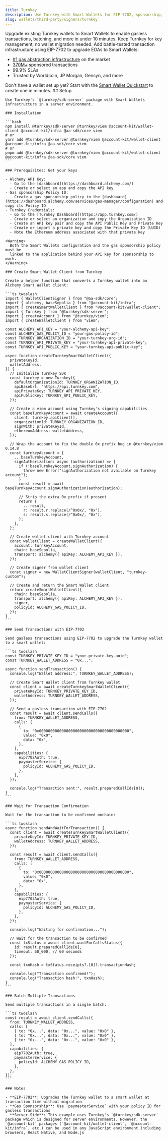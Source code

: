 ```yaml
---
title: Turnkey
description: Use Turnkey with Smart Wallets for EIP-7702, sponsorship, and batching
slug: wallets/third-party/signers/turnkey
---
```


Upgrade existing Turnkey wallets to Smart Wallets to enable gasless transactions, batching, and more in under 10 minutes. Keep Turnkey for key management, no wallet migration needed. Add battle-tested transaction infrastructure using EIP-7702 to upgrade EOAs to Smart Wallets:

- [#1 gas abstraction infrastructure](https://www.bundlebear.com/erc4337-bundlers/all) on the market
- [370M+](https://www.bundlebear.com/erc4337-paymasters/all) sponsored transactions
- 99.9% SLAs
- Trusted by Worldcoin, JP Morgan, Gensyn, and more

<Tip>
  Don't have a wallet set up yet? Start with the
  <a href="/wallets/quickstart">Smart Wallet Quickstart</a> to create one in
  minutes.
</Tip>

<Tabs>
  <Tab title="JavaScript">
    ## Setup

    Use Turnkey's `@turnkey/sdk-server` package with Smart Wallets infrastructure in a server environment.

    ### Installation

    ```bash
    npm install @turnkey/sdk-server @turnkey/viem @account-kit/wallet-client @account-kit/infra @aa-sdk/core viem
    # or
    yarn add @turnkey/sdk-server @turnkey/viem @account-kit/wallet-client @account-kit/infra @aa-sdk/core viem
    # or
    pnpm add @turnkey/sdk-server @turnkey/viem @account-kit/wallet-client @account-kit/infra @aa-sdk/core viem
    ```

    ### Prerequisites: Get your keys

    - Alchemy API Key:
      - Go to the [dashboard](https://dashboard.alchemy.com/)
      - Create or select an app and copy the API key
    - Gas sponsorship Policy ID:
      - Create a gas sponsorship policy in the [dashboard](https://dashboard.alchemy.com/services/gas-manager/configuration) and copy its Policy ID
    - Turnkey Credentials:
      - Go to the [Turnkey Dashboard](https://app.turnkey.com/)
      - Create or select an organization and copy the Organization ID
      - Create an API key pair and copy the API Public Key and Private Key
      - Create or import a private key and copy the Private Key ID (UUID)
      - Note the Ethereum address associated with that private key

    <Warning>
      Both the Smart Wallets configuration and the gas sponsorship policy must be
      linked to the application behind your API key for sponsorship to work.
    </Warning>

    ### Create Smart Wallet Client from Turnkey

    Create a helper function that converts a Turnkey wallet into an Alchemy Smart Wallet client:

    ```ts twoslash
    import { WalletClientSigner } from "@aa-sdk/core";
    import { alchemy, baseSepolia } from "@account-kit/infra";
    import { createSmartWalletClient } from "@account-kit/wallet-client";
    import { Turnkey } from "@turnkey/sdk-server";
    import { createAccount } from "@turnkey/viem";
    import { createWalletClient } from "viem";

    const ALCHEMY_API_KEY = "your-alchemy-api-key";
    const ALCHEMY_GAS_POLICY_ID = "your-gas-policy-id";
    const TURNKEY_ORGANIZATION_ID = "your-turnkey-org-id";
    const TURNKEY_API_PRIVATE_KEY = "your-turnkey-api-private-key";
    const TURNKEY_API_PUBLIC_KEY = "your-turnkey-api-public-key";

    async function createTurnkeySmartWalletClient({
      privateKeyId,
      walletAddress,
    }) {
      // Initialize Turnkey SDK
      const turnkey = new Turnkey({
        defaultOrganizationId: TURNKEY_ORGANIZATION_ID,
        apiBaseUrl: "https://api.turnkey.com",
        apiPrivateKey: TURNKEY_API_PRIVATE_KEY,
        apiPublicKey: TURNKEY_API_PUBLIC_KEY,
      });

      // Create a viem account using Turnkey's signing capabilities
      const baseTurnkeyAccount = await createAccount({
        client: turnkey.apiClient(),
        organizationId: TURNKEY_ORGANIZATION_ID,
        signWith: privateKeyId,
        ethereumAddress: walletAddress,
      });

      // Wrap the account to fix the double 0x prefix bug in @turnkey/viem 0.14.8
      const turnkeyAccount = {
        ...baseTurnkeyAccount,
        signAuthorization: async (authorization) => {
          if (!baseTurnkeyAccount.signAuthorization) {
            throw new Error("signAuthorization not available on Turnkey account");
          }
          const result = await baseTurnkeyAccount.signAuthorization(authorization);

          // Strip the extra 0x prefix if present
          return {
            ...result,
            r: result.r.replace(/^0x0x/, "0x"),
            s: result.s.replace(/^0x0x/, "0x"),
          };
        },
      };

      // Create wallet client with Turnkey account
      const walletClient = createWalletClient({
        account: turnkeyAccount,
        chain: baseSepolia,
        transport: alchemy({ apiKey: ALCHEMY_API_KEY }),
      });

      // Create signer from wallet client
      const signer = new WalletClientSigner(walletClient, "turnkey-custom");

      // Create and return the Smart Wallet client
      return createSmartWalletClient({
        chain: baseSepolia,
        transport: alchemy({ apiKey: ALCHEMY_API_KEY }),
        signer,
        policyId: ALCHEMY_GAS_POLICY_ID,
      });
    }
    ```

    ### Send Transactions with EIP-7702

    Send gasless transactions using EIP-7702 to upgrade the Turnkey wallet to a smart wallet:

    ```ts twoslash
    const TURNKEY_PRIVATE_KEY_ID = "your-private-key-uuid";
    const TURNKEY_WALLET_ADDRESS = "0x...";

    async function sendTransaction() {
      console.log("Wallet address:", TURNKEY_WALLET_ADDRESS);

      // Create Smart Wallet client from Turnkey wallet
      const client = await createTurnkeySmartWalletClient({
        privateKeyId: TURNKEY_PRIVATE_KEY_ID,
        walletAddress: TURNKEY_WALLET_ADDRESS,
      });

      // Send a gasless transaction with EIP-7702
      const result = await client.sendCalls({
        from: TURNKEY_WALLET_ADDRESS,
        calls: [
          {
            to: "0x0000000000000000000000000000000000000000",
            value: "0x0",
            data: "0x",
          },
        ],
        capabilities: {
          eip7702Auth: true,
          paymasterService: {
            policyId: ALCHEMY_GAS_POLICY_ID,
          },
        },
      });

      console.log("Transaction sent:", result.preparedCallIds[0]);
    }
    ```

    ### Wait for Transaction Confirmation

    Wait for the transaction to be confirmed onchain:

    ```ts twoslash
    async function sendAndWaitForTransaction() {
      const client = await createTurnkeySmartWalletClient({
        privateKeyId: TURNKEY_PRIVATE_KEY_ID,
        walletAddress: TURNKEY_WALLET_ADDRESS,
      });

      const result = await client.sendCalls({
        from: TURNKEY_WALLET_ADDRESS,
        calls: [
          {
            to: "0x0000000000000000000000000000000000000000",
            value: "0x0",
            data: "0x",
          },
        ],
        capabilities: {
          eip7702Auth: true,
          paymasterService: {
            policyId: ALCHEMY_GAS_POLICY_ID,
          },
        },
      });

      console.log("Waiting for confirmation...");

      // Wait for the transaction to be confirmed
      const txStatus = await client.waitForCallsStatus({
        id: result.preparedCallIds[0],
        timeout: 60_000, // 60 seconds
      });

      const txnHash = txStatus.receipts?.[0]?.transactionHash;

      console.log("Transaction confirmed!");
      console.log("Transaction hash:", txnHash);
    }
    ```

    ### Batch Multiple Transactions

    Send multiple transactions in a single batch:

    ```ts twoslash
    const result = await client.sendCalls({
      from: TURNKEY_WALLET_ADDRESS,
      calls: [
        { to: "0x...", data: "0x...", value: "0x0" },
        { to: "0x...", data: "0x...", value: "0x0" },
        { to: "0x...", data: "0x...", value: "0x0" },
      ],
      capabilities: {
        eip7702Auth: true,
        paymasterService: {
          policyId: ALCHEMY_GAS_POLICY_ID,
        },
      },
    });
    ```

    ### Notes

    - **EIP-7702**: Upgrades the Turnkey wallet to a smart wallet at transaction time without migration
    - **Gas Sponsorship**: Use `paymasterService` with your policy ID for gasless transactions
    - **Server-Side**: This example uses Turnkey's `@turnkey/sdk-server` package which is designed for server environments. However, the `@account-kit` packages (`@account-kit/wallet-client`, `@account-kit/infra`, etc.) can be used in any JavaScript environment including browsers, React Native, and Node.js

  </Tab>
</Tabs>
